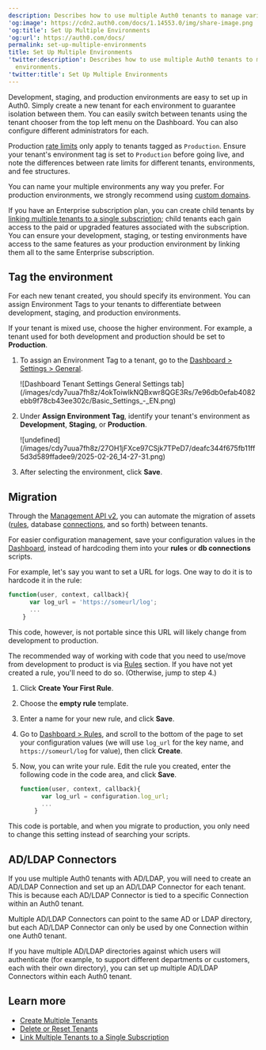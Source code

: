```yaml
---
description: Describes how to use multiple Auth0 tenants to manage various environments.
'og:image': https://cdn2.auth0.com/docs/1.14553.0/img/share-image.png
'og:title': Set Up Multiple Environments
'og:url': https://auth0.com/docs/
permalink: set-up-multiple-environments
title: Set Up Multiple Environments
'twitter:description': Describes how to use multiple Auth0 tenants to manage various
  environments.
'twitter:title': Set Up Multiple Environments
---
```

Development, staging, and production environments are easy to set up in Auth0. Simply create a new tenant for each environment to guarantee isolation between them. You can easily switch between tenants using the tenant chooser from the top left menu on the Dashboard. You can also configure different administrators for each.

Production [rate limits](/troubleshoot/customer-support/operational-policies/rate-limit-policy) only apply to tenants tagged as `Production`. Ensure your tenant's environment tag is set to `Production` before going live, and note the differences between rate limits for different tenants, environments, and fee structures.

You can name your multiple environments any way you prefer. For production environments, we strongly recommend using [custom domains](/customize/custom-domains).

If you have an Enterprise subscription plan, you can create child tenants by [linking multiple tenants to a single subscription](/get-started/auth0-overview/create-tenants/child-tenants); child tenants each gain access to the paid or upgraded features associated with the subscription. You can ensure your development, staging, or testing environments have access to the same features as your production environment by linking them all to the same Enterprise subscription.

## Tag the environment

For each new tenant created, you should specify its environment. You can assign Environment Tags to your tenants to differentiate between development, staging, and production environments.

If your tenant is mixed use, choose the higher environment. For example, a tenant used for both development and production should be set to **Production**.

1. To assign an Environment Tag to a tenant, go to the [Dashboard > Settings > General](https://manage.auth0.com/#/tenant/general).

   <Frame>![Dashboard Tenant Settings General Settings tab](/images/cdy7uua7fh8z/4okToiwlkNQBxwr8QGE3Rs/7e96db0efab4082ebb9f78cb43ee302c/Basic_Settings_-_EN.png)</Frame>
2. Under **Assign Environment Tag**, identify your tenant's environment as **Development**, **Staging**, or **Production**.

   <Frame>![undefined](/images/cdy7uua7fh8z/27OH1jFXce97CSjk7TPeD7/deafc344f675fb11ff5d3d589ffadee9/2025-02-26_14-27-31.png)</Frame>
3. After selecting the environment, click **Save**.

## Migration

Through the [Management API v2](https://auth0.com/docs/api/management/v2), you can automate the migration of assets ([rules](/customize/rules), database [connections](/authenticate/identity-providers), and so forth) between tenants.

For easier configuration management, save your configuration values in the [Dashboard](https://manage.auth0.com/#/rules), instead of hardcoding them into your **rules** or **db connections** scripts.

For example, let's say you want to set a URL for logs. One way to do it is to hardcode it in the rule:

```javascript lines
function(user, context, callback){
      var log_url = 'https://someurl/log';
      ...
    }
```






This code, however, is not portable since this URL will likely change from development to production.

The recommended way of working with code that you need to use/move from development to product is via [Rules](https://manage.auth0.com/#/rules) section. If you have not yet created a rule, you'll need to do so. (Otherwise, jump to step 4.)

1. Click **Create Your First Rule**.
2. Choose the **empty rule** template.
3. Enter a name for your new rule, and click **Save**.
4. Go to [Dashboard > Rules](https://manage.auth0.com/#/rules), and scroll to the bottom of the page to set your configuration values (we will use `log_url` for the key name, and `https://someurl/log` for value), then click **Create**.
5. Now, you can write your rule. Edit the rule you created, enter the following code in the code area, and click **Save**.

   ```javascript lines
   function(user, context, callback){
         var log_url = configuration.log_url;
         ...
       }
   ```


   

   

This code is portable, and when you migrate to production, you only need to change this setting instead of searching your scripts.

## AD/LDAP Connectors

If you use multiple Auth0 tenants with AD/LDAP, you will need to create an AD/LDAP Connection and set up an AD/LDAP Connector for each tenant. This is because each AD/LDAP Connector is tied to a specific Connection within an Auth0 tenant.

Multiple AD/LDAP Connectors can point to the same AD or LDAP directory, but each AD/LDAP Connector can only be used by one Connection within one Auth0 tenant.

If you have multiple AD/LDAP directories against which users will authenticate (for example, to support different departments or customers, each with their own directory), you can set up multiple AD/LDAP Connectors within each Auth0 tenant.

## Learn more

* [Create Multiple Tenants](/get-started/auth0-overview/create-tenants/create-multiple-tenants)
* [Delete or Reset Tenants](/troubleshoot/customer-support/manage-subscriptions/delete-or-reset-tenant)
* [Link Multiple Tenants to a Single Subscription](/get-started/auth0-overview/create-tenants/child-tenants)